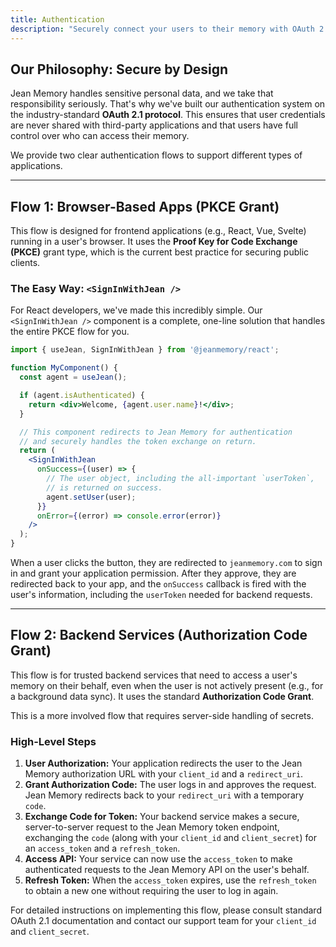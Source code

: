 ```yaml
---
title: Authentication
description: "Securely connect your users to their memory with OAuth 2.1."
---
```


## Our Philosophy: Secure by Design

Jean Memory handles sensitive personal data, and we take that responsibility seriously. That's why we've built our authentication system on the industry-standard **OAuth 2.1 protocol**. This ensures that user credentials are never shared with third-party applications and that users have full control over who can access their memory.

We provide two clear authentication flows to support different types of applications.

---

## Flow 1: Browser-Based Apps (PKCE Grant)

This flow is designed for frontend applications (e.g., React, Vue, Svelte) running in a user's browser. It uses the **Proof Key for Code Exchange (PKCE)** grant type, which is the current best practice for securing public clients.

### The Easy Way: `<SignInWithJean />`

For React developers, we've made this incredibly simple. Our `<SignInWithJean />` component is a complete, one-line solution that handles the entire PKCE flow for you.

```jsx
import { useJean, SignInWithJean } from '@jeanmemory/react';

function MyComponent() {
  const agent = useJean();

  if (agent.isAuthenticated) {
    return <div>Welcome, {agent.user.name}!</div>;
  }

  // This component redirects to Jean Memory for authentication
  // and securely handles the token exchange on return.
  return (
    <SignInWithJean
      onSuccess={(user) => {
        // The user object, including the all-important `userToken`,
        // is returned on success.
        agent.setUser(user);
      }}
      onError={(error) => console.error(error)}
    />
  );
}
```

When a user clicks the button, they are redirected to `jeanmemory.com` to sign in and grant your application permission. After they approve, they are redirected back to your app, and the `onSuccess` callback is fired with the user's information, including the `userToken` needed for backend requests.

---

## Flow 2: Backend Services (Authorization Code Grant)

This flow is for trusted backend services that need to access a user's memory on their behalf, even when the user is not actively present (e.g., for a background data sync). It uses the standard **Authorization Code Grant**.

This is a more involved flow that requires server-side handling of secrets.

### High-Level Steps

1.  **User Authorization:** Your application redirects the user to the Jean Memory authorization URL with your `client_id` and a `redirect_uri`.
2.  **Grant Authorization Code:** The user logs in and approves the request. Jean Memory redirects back to your `redirect_uri` with a temporary `code`.
3.  **Exchange Code for Token:** Your backend service makes a secure, server-to-server request to the Jean Memory token endpoint, exchanging the `code` (along with your `client_id` and `client_secret`) for an `access_token` and a `refresh_token`.
4.  **Access API:** Your service can now use the `access_token` to make authenticated requests to the Jean Memory API on the user's behalf.
5.  **Refresh Token:** When the `access_token` expires, use the `refresh_token` to obtain a new one without requiring the user to log in again.

For detailed instructions on implementing this flow, please consult standard OAuth 2.1 documentation and contact our support team for your `client_id` and `client_secret`.
